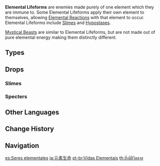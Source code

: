 {{Terminology Infobox
|type         = Enemy Families
}}
'''Elemental Lifeforms''' are enemies made purely of one element which they are immune to. Some Elemental Lifeforms apply their own element to themselves, allowing [[Elemental Reactions]] with that element to occur. Elemental Lifeforms include [[Slimes]] and [[Hypostases]].

[[Mystical Beasts]] are similar to Elemental Lifeforms, but are not made out of pure elemental energy making them distinctly different.

==Types==
{{Enemy Table}}

==Drops==
===Slimes===
{{Drops|Slimes|all=0}}

===Specters===
{{Drops|Specters|all=0}}

==Other Languages==
{{Other Languages
|en      = Elemental Lifeforms
|zhs     = 元素生命
|zhs_rm  = Yuánsù Shēngmìng
|zht     = 元素生命
|zht_rm  = Yuánsù Shēngmìng
|zh_tl   = 
|ja      = 元素生命
|ja_rm   = Genso Seimei
|ja_tl   = Elemental Beings
|ko      = 원소 생명체
|ko_tl   = Elemental Life
|es      = Seres elementales
|es_tl   = Elemental Beings
|fr      = Êtres élémentaires
|fr_tl   = Elemental Beings
|ru      = Элементальные существа
|ru_tl   = Elemental Beings
|th      = สิ่งมีชีวิตธาตุ
|th_rm   = 
|th_tl   = 
|vi      = Sinh Mệnh Nguyên Tố
|vi_tl   = 
|de      = Elementare Lebensformen
|de_tl   = 
|id      = Makhluk Elemental
|id_tl   = Elemental Beings
|pt      = Vida Elemental
|pt_tl   = 
|tr      = Element Yaşam Formları
|tr_tl   = 
|it      = Forme di vita elementali
|it_tl   = 
}}

==Change History==
{{Change History|1.0}}

==Navigation==
{{Enemy Navbox|type=Families}}

[[Category:Elemental Lifeforms| ]]

[[es:Seres elementales]]
[[ja:元素生命]]
[[pt-br:Vidas Elementais]]
[[th:สิ่งมีชีวิตธาตุ]]